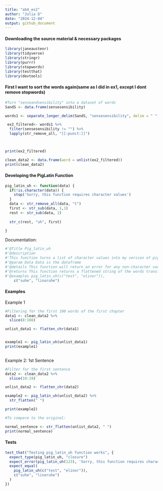 ```yaml
---
title: "ab4_ex2"
author: "Julia D"
date: "2024-12-04"
output: github_document
---
```

#### Downloading the source material & necessary packages
```r
library(janeaustenr)
library(tidyverse)
library(stringr)
library(purrr)
library(stopwords)
library(testthat)
library(devtools)
```

#### First I want to sort the words again(same as I did in ex1, except I dont remove stopwords)
```r
#Turn "senseandsensibility" into a dataset of words
SandS <- data.frame(sensesensibility)

words1 <- separate_longer_delim(SandS, "sensesensibility", delim = " ")

 ex2_filtered<- words1 %>%
  filter(sensesensibility != "") %>%
  lapply(str_remove_all, "[[:punct:]]") 
  


print(ex2_filtered)

clean_data2 <- data.frame(word = unlist(ex2_filtered))
print(clean_data2)
```

#### Developing the PigLatin Function

```r
pig_latin_uh <- function(data) { 
  if(!is.character(data)) {
    stop('Sorry, this function requires character values')
  }
  data <- str_remove_all(data, "t")
  first <- str_sub(data, 1,1)
  rest <- str_sub(data, 2)
  
  str_c(rest, "uh", first)

}


```

Documentation:
```r
#'@Title Pig_latin_uh
#'@description
#'This function turns a list of character values into my version of pig latin, by removing the letter 't', adding "uh" after the main word, and moving the first letter to the end of the word
#'@param Data Data is the dataframe 
#'@details This function will return an error for any non-character variables in the data param. This function makes texts incoherent.
#'@returns This function returns a flattened string of the words transformed to pig latin.
#'@examples pig_latin_uh(c("test", "elinor")),
    c("suhe", "linoruhe")

```

#### Examples 
Example 1
```r
#Filtering for the first 100 words of the first chapter
data1 <- clean_data2 %>%
  slice(8:108)

unlist_data1 <- flatten_chr(data1)


example1 <- pig_latin_uh(unlist_data1)
print(example1)
  
```

Example 2: 1st Sentence
```r
#Filter for the first sentence
data2 <- clean_data2 %>%
  slice(10:19)

unlist_data2 <- flatten_chr(data2)

example2 <- pig_latin_uh(unlist_data2) %>%
  str_flatten(" ")

print(example2)

#To compare to the original:

normal_sentence <- str_flatten(unlist_data2, " ")
print(normal_sentence)

```

#### Tests 
```r
test_that("Testing pig_latin_uh function works", {
  expect_type(pig_latin_uh, "closure")
  expect_error(pig_latin_uh(123), 'Sorry, this function requires character values')
  expect_equal(
    pig_latin_uh(c("test", "elinor")),
    c("suhe", "linoruhe")
  )
})

```
